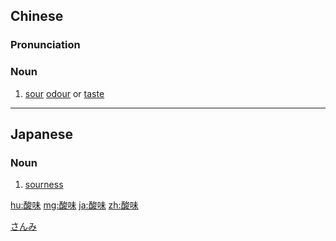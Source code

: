 ==Chinese==
{{zh-forms}}

===Pronunciation===
{{zh-pron
|m=suānwèi,er=y
|c=syun1 mei6
|mn=sng-bī
|cat=n
}}

===Noun===
{{zh-noun}}

# [[sour]] [[odour]] or [[taste]]

----

==Japanese==
{{ja-kanjitab|さん|み|yomi=o}}

===Noun===
{{ja-noun|さんみ}}

# [[sourness]]

[[Category:ja:Taste|さんみ]]

[[hu:酸味]]
[[mg:酸味]]
[[ja:酸味]]
[[zh:酸味]]